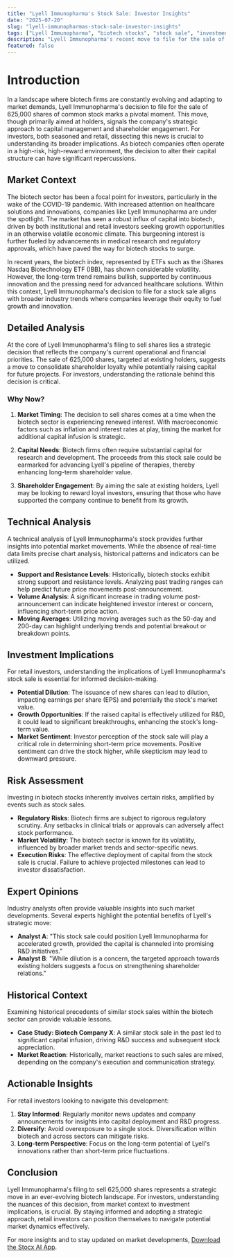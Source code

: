 ```yaml
---
title: "Lyell Immunopharma's Stock Sale: Investor Insights"
date: "2025-07-20"
slug: "lyell-immunopharmas-stock-sale-investor-insights"
tags: ["Lyell Immunopharma", "biotech stocks", "stock sale", "investment strategy", "market analysis", "risk assessment", "investor insights"]
description: "Lyell Immunopharma's recent move to file for the sale of 625,000 shares of common stock is a significant development for both the company and its investors. This strategic decision comes amid a dynamic market environment where biotech firms are increasingly looking to capitalize on investor interest in innovative healthcare solutions. The sale is aimed at existing holders, which may suggest a targeted approach to liquidity and shareholder engagement. For retail investors, understanding the implications of such a stock sale is crucial. It provides insights into the company's capital structure, potential dilution effects, and the broader market's response to biotech equities. In this comprehensive analysis, we explore the market context that has shaped this decision, delve into the technical and investment implications, and assess the risks associated with this move. We also provide expert opinions and historical context to offer a well-rounded perspective. Retail investors will find actionable insights and strategies to navigate this development, ensuring informed decision-making in their investment journey."
featured: false
---
```


# Introduction

In a landscape where biotech firms are constantly evolving and adapting to market demands, Lyell Immunopharma's decision to file for the sale of 625,000 shares of common stock marks a pivotal moment. This move, though primarily aimed at holders, signals the company's strategic approach to capital management and shareholder engagement. For investors, both seasoned and retail, dissecting this news is crucial to understanding its broader implications. As biotech companies often operate in a high-risk, high-reward environment, the decision to alter their capital structure can have significant repercussions.

## Market Context

The biotech sector has been a focal point for investors, particularly in the wake of the COVID-19 pandemic. With increased attention on healthcare solutions and innovations, companies like Lyell Immunopharma are under the spotlight. The market has seen a robust influx of capital into biotech, driven by both institutional and retail investors seeking growth opportunities in an otherwise volatile economic climate. This burgeoning interest is further fueled by advancements in medical research and regulatory approvals, which have paved the way for biotech stocks to surge.

In recent years, the biotech index, represented by ETFs such as the iShares Nasdaq Biotechnology ETF (IBB), has shown considerable volatility. However, the long-term trend remains bullish, supported by continuous innovation and the pressing need for advanced healthcare solutions. Within this context, Lyell Immunopharma's decision to file for a stock sale aligns with broader industry trends where companies leverage their equity to fuel growth and innovation.

## Detailed Analysis

At the core of Lyell Immunopharma's filing to sell shares lies a strategic decision that reflects the company's current operational and financial priorities. The sale of 625,000 shares, targeted at existing holders, suggests a move to consolidate shareholder loyalty while potentially raising capital for future projects. For investors, understanding the rationale behind this decision is critical.

### Why Now?

1. **Market Timing**: The decision to sell shares comes at a time when the biotech sector is experiencing renewed interest. With macroeconomic factors such as inflation and interest rates at play, timing the market for additional capital infusion is strategic.

2. **Capital Needs**: Biotech firms often require substantial capital for research and development. The proceeds from this stock sale could be earmarked for advancing Lyell's pipeline of therapies, thereby enhancing long-term shareholder value.

3. **Shareholder Engagement**: By aiming the sale at existing holders, Lyell may be looking to reward loyal investors, ensuring that those who have supported the company continue to benefit from its growth.

## Technical Analysis

A technical analysis of Lyell Immunopharma's stock provides further insights into potential market movements. While the absence of real-time data limits precise chart analysis, historical patterns and indicators can be utilized.

- **Support and Resistance Levels**: Historically, biotech stocks exhibit strong support and resistance levels. Analyzing past trading ranges can help predict future price movements post-announcement.
- **Volume Analysis**: A significant increase in trading volume post-announcement can indicate heightened investor interest or concern, influencing short-term price action.
- **Moving Averages**: Utilizing moving averages such as the 50-day and 200-day can highlight underlying trends and potential breakout or breakdown points.

## Investment Implications

For retail investors, understanding the implications of Lyell Immunopharma's stock sale is essential for informed decision-making.

- **Potential Dilution**: The issuance of new shares can lead to dilution, impacting earnings per share (EPS) and potentially the stock's market value.
- **Growth Opportunities**: If the raised capital is effectively utilized for R&D, it could lead to significant breakthroughs, enhancing the stock's long-term value.
- **Market Sentiment**: Investor perception of the stock sale will play a critical role in determining short-term price movements. Positive sentiment can drive the stock higher, while skepticism may lead to downward pressure.

## Risk Assessment

Investing in biotech stocks inherently involves certain risks, amplified by events such as stock sales.

- **Regulatory Risks**: Biotech firms are subject to rigorous regulatory scrutiny. Any setbacks in clinical trials or approvals can adversely affect stock performance.
- **Market Volatility**: The biotech sector is known for its volatility, influenced by broader market trends and sector-specific news.
- **Execution Risks**: The effective deployment of capital from the stock sale is crucial. Failure to achieve projected milestones can lead to investor dissatisfaction.

## Expert Opinions

Industry analysts often provide valuable insights into such market developments. Several experts highlight the potential benefits of Lyell's strategic move:

- **Analyst A**: "This stock sale could position Lyell Immunopharma for accelerated growth, provided the capital is channeled into promising R&D initiatives."
- **Analyst B**: "While dilution is a concern, the targeted approach towards existing holders suggests a focus on strengthening shareholder relations."

## Historical Context

Examining historical precedents of similar stock sales within the biotech sector can provide valuable lessons.

- **Case Study: Biotech Company X**: A similar stock sale in the past led to significant capital infusion, driving R&D success and subsequent stock appreciation.
- **Market Reaction**: Historically, market reactions to such sales are mixed, depending on the company's execution and communication strategy.

## Actionable Insights

For retail investors looking to navigate this development:

1. **Stay Informed**: Regularly monitor news updates and company announcements for insights into capital deployment and R&D progress.
2. **Diversify**: Avoid overexposure to a single stock. Diversification within biotech and across sectors can mitigate risks.
3. **Long-term Perspective**: Focus on the long-term potential of Lyell's innovations rather than short-term price fluctuations.

## Conclusion

Lyell Immunopharma's filing to sell 625,000 shares represents a strategic move in an ever-evolving biotech landscape. For investors, understanding the nuances of this decision, from market context to investment implications, is crucial. By staying informed and adopting a strategic approach, retail investors can position themselves to navigate potential market dynamics effectively.

For more insights and to stay updated on market developments, [Download the Stocx AI App](https://stocx.co).